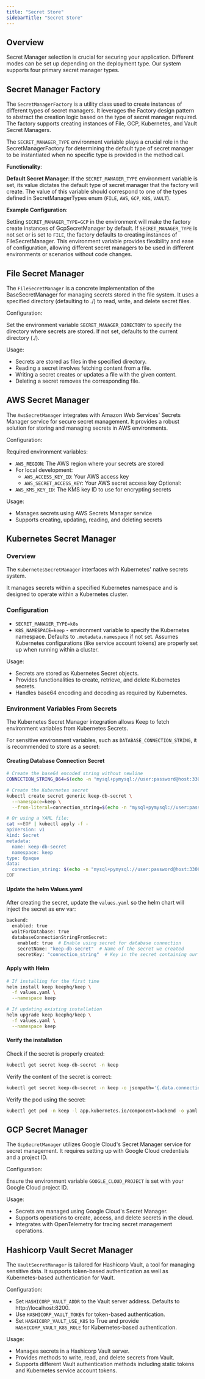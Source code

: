 ```yaml
---
title: "Secret Store"
sidebarTitle: "Secret Store"
---
```


## Overview

<Tip>Secret Manager selection is crucial for securing your application. Different modes can be set up depending on the deployment type. Our system supports four primary secret manager types.</Tip>

## Secret Manager Factory

The `SecretManagerFactory` is a utility class used to create instances of different types of secret managers. It leverages the Factory design pattern to abstract the creation logic based on the type of secret manager required. The factory supports creating instances of File, GCP, Kubernetes, and Vault Secret Managers.

The `SECRET_MANAGER_TYPE` environment variable plays a crucial role in the SecretManagerFactory for determining the default type of secret manager to be instantiated when no specific type is provided in the method call.

**Functionality**:

**Default Secret Manager**: If the `SECRET_MANAGER_TYPE` environment variable is set, its value dictates the default type of secret manager that the factory will create.
The value of this variable should correspond to one of the types defined in SecretManagerTypes enum (`FILE`, `AWS`, `GCP`, `K8S`, `VAULT`).

**Example Configuration**:

Setting `SECRET_MANAGER_TYPE=GCP` in the environment will make the factory create instances of GcpSecretManager by default.
If `SECRET_MANAGER_TYPE` is not set or is set to `FILE`, the factory defaults to creating instances of FileSecretManager.
This environment variable provides flexibility and ease of configuration, allowing different secret managers to be used in different environments or scenarios without code changes.

## File Secret Manager

The `FileSecretManager` is a concrete implementation of the BaseSecretManager for managing secrets stored in the file system. It uses a specified directory (defaulting to ./) to read, write, and delete secret files.

Configuration:

Set the environment variable `SECRET_MANAGER_DIRECTORY` to specify the directory where secrets are stored. If not set, defaults to the current directory (./).

Usage:

- Secrets are stored as files in the specified directory.
- Reading a secret involves fetching content from a file.
- Writing a secret creates or updates a file with the given content.
- Deleting a secret removes the corresponding file.

## AWS Secret Manager

The `AwsSecretManager` integrates with Amazon Web Services' Secrets Manager service for secure secret management. It provides a robust solution for storing and managing secrets in AWS environments.

Configuration:

Required environment variables:
- `AWS_REGION`: The AWS region where your secrets are stored
- For local development:
  - `AWS_ACCESS_KEY_ID`: Your AWS access key
  - `AWS_SECRET_ACCESS_KEY`: Your AWS secret access key
Optional:
- `AWS_KMS_KEY_ID`: The KMS key ID to use for encrypting secrets

Usage:

- Manages secrets using AWS Secrets Manager service
- Supports creating, updating, reading, and deleting secrets

## Kubernetes Secret Manager

### Overview

The `KubernetesSecretManager` interfaces with Kubernetes' native secrets system.

It manages secrets within a specified Kubernetes namespace and is designed to operate within a Kubernetes cluster.

### Configuration

- `SECRET_MANAGER_TYPE=k8s`
- `K8S_NAMESPACE=keep` - environment variable to specify the Kubernetes namespace. Defaults to `.metadata.namespace` if not set. Assumes Kubernetes configurations (like service account tokens) are properly set up when running within a cluster.

Usage:

- Secrets are stored as Kubernetes Secret objects.
- Provides functionalities to create, retrieve, and delete Kubernetes secrets.
- Handles base64 encoding and decoding as required by Kubernetes.

### Environment Variables From Secrets
The Kubernetes Secret Manager integration allows Keep to fetch environment variables from Kubernetes Secrets.

For sensitive environment variables, such as `DATABASE_CONNECTION_STRING`, it is recommended to store as a secret:

#### Creating Database Connection Secret
```bash
# Create the base64 encoded string without newline
CONNECTION_STRING_B64=$(echo -n "mysql+pymysql://user:password@host:3306/dbname" | base64)

# Create the Kubernetes secret
kubectl create secret generic keep-db-secret \
  --namespace=keep \
  --from-literal=connection_string=$(echo -n "mysql+pymysql://user:password@host:3306/dbname" | base64)

# Or using a YAML file:
cat <<EOF | kubectl apply -f -
apiVersion: v1
kind: Secret
metadata:
  name: keep-db-secret
  namespace: keep
type: Opaque
data:
  connection_string: $(echo -n "mysql+pymysql://user:password@host:3306/dbname" | base64)
EOF
```

#### Update the helm Values.yaml

After creating the secret, update the `values.yaml` so the helm chart will inject the secret as env var:
```bash
backend:
  enabled: true
  waitForDatabase: true
  databaseConnectionStringFromSecret:
    enabled: true  # Enable using secret for database connection
    secretName: "keep-db-secret"  # Name of the secret we created
    secretKey: "connection_string"  # Key in the secret containing our connection string
```

#### Apply with Helm

```bash
# If installing for the first time
helm install keep keephq/keep \
  -f values.yaml \
  --namespace keep

# If updating existing installation
helm upgrade keep keephq/keep \
  -f values.yaml \
  --namespace keep
```

#### Verify the installation

Check if the secret is properly created:
```bash
kubectl get secret keep-db-secret -n keep
```

Verify the content of the secret is correct:
```bash
kubectl get secret keep-db-secret -n keep -o jsonpath='{.data.connection_string}' | base64 -d
```

Verify the pod using the secret:
```bash
kubectl get pod -n keep -l app.kubernetes.io/component=backend -o yaml | grep DATABASE_CONNECTION_STRING -A 5
```



## GCP Secret Manager

The `GcpSecretManager` utilizes Google Cloud's Secret Manager service for secret management. It requires setting up with Google Cloud credentials and a project ID.

Configuration:

Ensure the environment variable `GOOGLE_CLOUD_PROJECT` is set with your Google Cloud project ID.

Usage:

- Secrets are managed using Google Cloud's Secret Manager.
- Supports operations to create, access, and delete secrets in the cloud.
- Integrates with OpenTelemetry for tracing secret management operations.

## Hashicorp Vault Secret Manager

The `VaultSecretManager` is tailored for Hashicorp Vault, a tool for managing sensitive data. It supports token-based authentication as well as Kubernetes-based authentication for Vault.

Configuration:

- Set `HASHICORP_VAULT_ADDR` to the Vault server address. Defaults to http://localhost:8200.
- Use `HASHICORP_VAULT_TOKEN` for token-based authentication.
- Set `HASHICORP_VAULT_USE_K8S` to True and provide `HASHICORP_VAULT_K8S_ROLE` for Kubernetes-based authentication.

Usage:

- Manages secrets in a Hashicorp Vault server.
- Provides methods to write, read, and delete secrets from Vault.
- Supports different Vault authentication methods including static tokens and Kubernetes service account tokens.
